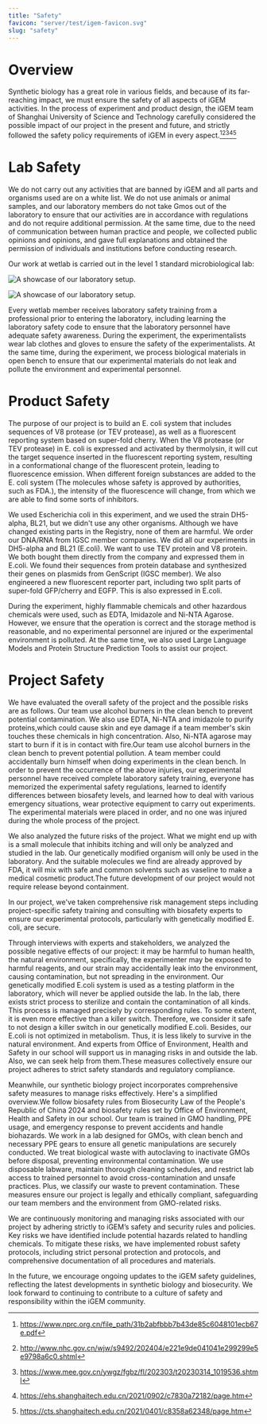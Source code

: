 ```yaml
---
title: "Safety"
favicon: "server/test/igem-favicon.svg"
slug: "safety"
---
```


# Overview

Synthetic biology has a great role in various fields, and because of its far-reaching impact, we must ensure the safety of all aspects of iGEM activities. 
In the process of experiment and product design, the iGEM team of Shanghai University of Science and Technology carefully considered the possible impact of our project in the present and future, and strictly followed the safety policy requirements of iGEM in every aspect.[^1][^2][^3][^4][^5]


[^1]: https://www.nprc.org.cn/file_path/31b2abfbbb7b43de85c6048101ecb67e.pdf
[^2]: http://www.nhc.gov.cn/wjw/s9492/202404/e221e9de041041e299299e5e9798a6c0.shtml
[^3]: https://www.mee.gov.cn/ywgz/fgbz/fl/202303/t20230314_1019536.shtml
[^4]: https://ehs.shanghaitech.edu.cn/2021/0902/c7830a72182/page.htm
[^5]: https://cts.shanghaitech.edu.cn/2021/0401/c8358a62348/page.htm

# Lab Safety

We do not carry out any activities that are banned by iGEM and all parts and organisms used are on a white list. 
We do not use animals or animal samples, and our laboratory members do not take Gmos out of the laboratory to ensure that our activities are in accordance with regulations and do not require additional permission. 
At the same time, due to the need of communication between human practice and people, we collected public opinions and opinions, and gave full explanations and obtained the permission of individuals and institutions before conducting research.

Our work at wetlab is carried out in the level 1 standard microbiological lab:

<Image
  src="server/contents/safety/1.webp"
  alt="A showcase of our laboratory setup."
  title="A showcase of our laboratory setup."
/>

<Image
  src="server/contents/safety/2.webp"
  alt="A showcase of our laboratory setup."
  title="A showcase of our laboratory setup."
/>

Every wetlab member receives laboratory safety training from a professional prior to entering the laboratory, including learning the laboratory safety code to ensure that the laboratory personnel have adequate safety awareness. 
During the experiment, the experimentalists wear lab clothes and gloves to ensure the safety of the experimentalists. 
At the same time, during the experiment, we process biological materials in open bench to ensure that our experimental materials do not leak and pollute the environment and experimental personnel.

# Product Safety

The purpose of our project is to build an E. 
coli system that includes sequences of V8 protease (or TEV protease), as well as a fluorescent reporting system based on super-fold cherry. 
When the V8 protease (or TEV protease) in E. 
coli is expressed and activated by thermolysin, it will cut the target sequence inserted in the fluorescent reporting system, resulting in a conformational change of the fluorescent protein, leading to fluorescence emission. 
When different foreign substances are added to the E. 
coli system (The molecules whose safety is approved by authorities, such as FDA.), the intensity of the fluorescence will change, from which we are able to find some sorts of inhibitors.

We used Escherichia coli in this experiment, and we used the strain DH5-alpha, BL21, but we didn't use any other organisms. 
Although we have changed existing parts in the Registry, none of them are harmful. 
We order our DNA/RNA from IGSC member companies. 
We did all our experiments in DH5-alpha and BL21 (E.coli). 
We want to use TEV protein and V8 protein. 
We both bought  them directly from the company and expressed them in E.coli. 
We found their sequences from protein database and  synthesized their genes on plasmids from GenScript (IGSC member). 
We also engineered a new fluorescent reporter part,  including two split parts of super-fold GFP/cherry and EGFP. 
This is also expressed in E.coli.

During the experiment, highly flammable chemicals and other hazardous chemicals were used, such as EDTA, Imidazole and Ni-NTA Agarose. 
However, we ensure that the operation is correct and the storage method is reasonable, and no experimental personnel are injured or the experimental environment is polluted. 
At the same time, we also used Large Language Models and Protein Structure Prediction Tools to assist our project.

# Project Safety

We have evaluated the overall safety of the project and the possible risks are as follows. 
Our team use alcohol burners in the clean bench to prevent potential contamination. 
We also use EDTA,  Ni-NTA and imidazole to purify proteins,which could cause skin and eye damage if a team member's skin touches these  chemicals in high concentration. 
Also,  Ni-NTA agarose may start to burn if it is in contact with fire.Our team use alcohol burners in the clean bench to  prevent potential pollution. 
A team member could accidentally burn himself when doing experiments in the clean bench. 
In order to prevent the occurrence of the above injuries, our experimental personnel have received complete laboratory safety training, everyone has memorized the experimental safety regulations, learned to identify differences between biosafety levels, and learned how to deal with various emergency situations, wear protective equipment to carry out experiments. 
The experimental materials were placed in order, and no one was injured during the whole process of the project.

We also analyzed the future risks of the project. 
What we might end up with is a small molecule that inhibits itching and will only be analyzed and studied in the lab. 
Our genetically modified organism will only be used in the laboratory. 
And the suitable molecules we find are already  approved by FDA,  it will mix with safe and common solvents such as vaseline to make a medical cosmetic product.The future development of  our project would not require release beyond containment.

In our project,  we've taken comprehensive risk management steps including project-specific safety training and consulting with biosafety  experts to ensure our experimental protocols, particularly with genetically modified E. 
coli, are secure. 


Through interviews with experts and stakeholders, we analyzed the possible negative effects of our project: it may be harmful to human health, the natural environment, specifically, the experimenter may be exposed to harmful reagents, and our strain may accidentally leak into the environment, causing contamination, but not spreading in the environment. 
Our genetically modified E.coli system is used as a testing platform in the laboratory,  which will never be applied outside the lab. 
In the lab,  there exists strict process to sterilize and contain the contamination of all kinds. 
This process is managed precisely  by corresponding rules. 
To some extent, it is even more effective than a killer switch. 
Therefore,  we consider it safe to not design a killer switch in our genetically modified E.coli. 
Besides,  our E.coli is not optimized in metabolism. 
Thus, it is less likely to survive in the natural environment. 
And experts from Office of Environment, Health and Safety in our school will support us in managing risks in and outside the lab. 
Also,  we can seek help from them.These measures collectively ensure our project adheres to strict safety standards and  regulatory compliance. 


Meanwhile, our synthetic biology project incorporates comprehensive safety measures to manage risks effectively. 
Here's a  simplified overview.We follow biosafety rules from Biosecurity Law of the People's Republic of China 2024 and biosafety rules set by Office of Environment, Health and Safety in our school. 
Our team is trained in GMO handling, PPE usage, and emergency response to prevent accidents and handle biohazards. 
We work in a lab designed for GMOs, with clean bench and necessary PPE gears to ensure all genetic manipulations are securely conducted. 
We treat biological waste with autoclaving to inactivate GMOs before disposal, preventing environmental contamination. 
We use disposable labware, maintain thorough cleaning schedules, and restrict lab access to trained personnel to avoid cross-contamination and unsafe practices. 
Plus, we classify our waste to prevent contamination. 
These measures ensure our project is legally and ethically compliant, safeguarding our team members and the environment from GMO-related risks.

We are continuously monitoring and managing risks associated with our project by adhering strictly to iGEM’s safety and security rules and policies. 
Key risks we have identified include potential hazards related to handling chemicals. 
To mitigate these risks, we have implemented robust safety protocols, including strict personal protection and protocols, and comprehensive documentation of all procedures and materials.

In the future, we encourage ongoing updates to the iGEM safety guidelines, reflecting the latest developments in synthetic biology and biosecurity. 
We look forward to continuing to contribute to a culture of safety and responsibility within the iGEM community.

